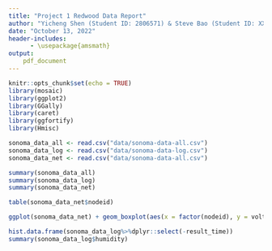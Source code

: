 ```yaml
---
title: "Project 1 Redwood Data Report"
author: "Yicheng Shen (Student ID: 2806571) & Steve Bao (Student ID: XXXXXX)"
date: "October 13, 2022"
header-includes: 
      - \usepackage{amsmath}
output: 
    pdf_document    
---
```


```r
knitr::opts_chunk$set(echo = TRUE)
library(mosaic)
library(ggplot2)
library(GGally)
library(caret)
library(ggfortify)
library(Hmisc)
```


```r
sonoma_data_all <- read.csv("data/sonoma-data-all.csv")
sonoma_data_log <- read.csv("data/sonoma-data-log.csv")
sonoma_data_net <- read.csv("data/sonoma-data-all.csv")
```

```r
summary(sonoma_data_all)
summary(sonoma_data_log)
summary(sonoma_data_net)

table(sonoma_data_net$nodeid)

ggplot(sonoma_data_net) + geom_boxplot(aes(x = factor(nodeid), y = voltage))

```


```r
hist.data.frame(sonoma_data_log%>%dplyr::select(-result_time))
summary(sonoma_data_log$humidity)
```

